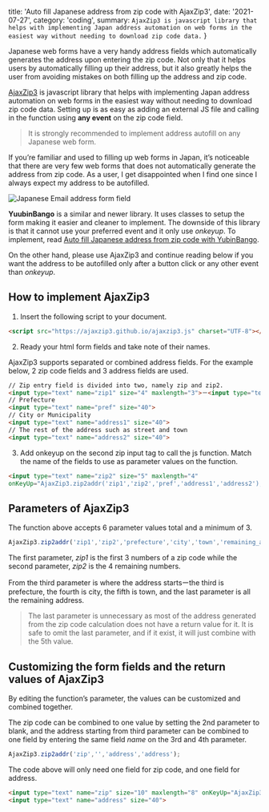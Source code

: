 


  title: 'Auto fill Japanese address from zip code with AjaxZip3',
  date: '2021-07-27',
  category: 'coding',
  summary: `AjaxZip3 is javascript library that helps with implementing Japan address automation on web forms in the easiest way without needing to download zip code data.`
}


Japanese web forms have a very handy address fields which automatically generates the address upon entering the zip code. Not only that it helps users by automatically filling up their address, but it also greatly helps the user from avoiding mistakes on both filling up the address and zip code.

[AjaxZip3](https://github.com/ajaxzip3/ajaxzip3.github.io) is javascript library that helps with implementing Japan address automation on web forms in the easiest way without needing to download zip code data. Setting up is as easy as adding an external JS file and calling in the function using **any event** on the zip code field.

>It is strongly recommended to implement address autofill on any Japanese web form.

If you’re familiar and used to filling up web forms in Japan, it’s noticeable that there are very few web forms that does not automatically generate the address from zip code. As a user, I get disappointed when I find one since I always expect my address to be autofilled.

<img src={formImg} alt="Japanese Email address form field" type="imgBlock" />

**YuubinBango** is a similar and newer library. It uses classes to setup the form making it easier and cleaner to implement. The downside of this library is that it cannot use your preferred event and it only use *onkeyup*. To implement, read [Auto fill Japanese address from zip code with YubinBango](/blog/auto-fill-japan-address-yubinbango).

On the other hand, please use AjaxZip3 and continue reading below if you want the address to be autofilled only after a button click or any other event than *onkeyup*.

## How to implement AjaxZip3

1. Insert the following script to your document.

```html
<script src="https://ajaxzip3.github.io/ajaxzip3.js" charset="UTF-8"></script>
```

2. Ready your html form fields and take note of their names.

AjaxZip3 supports separated or combined address fields. For the example below, 2 zip code fields and 3 address fields are used.

```html
// Zip entry field is divided into two, namely zip and zip2.
<input type="text" name="zip1" size="4" maxlength="3">－<input type="text" name="zip2" size="5" maxlength="4">
// Prefecture
<input type="text" name="pref" size="40">
// City or Municipality
<input type="text" name="address1" size="40">
// The rest of the address such as street and town
<input type="text" name="address2" size="40">
```

3. Add onkeyup on the second zip input tag to call the js function. Match the name of the fields to use as parameter values on the function.

```html
<input type="text" name="zip2" size="5" maxlength="4"
onKeyUp="AjaxZip3.zip2addr('zip1','zip2','pref','address1','address2');">
```

## Parameters of AjaxZip3

The function above accepts 6 parameter values total and a minimum of 3.

```js
AjaxZip3.zip2addr('zip1','zip2','prefecture','city','town','remaining_address');
```

The first parameter, *zip1* is the first 3 numbers of a zip code while the second parameter, *zip2* is the 4 remaining numbers.

From the third parameter is where the address startsーthe third is prefecture, the fourth is city, the fifth is town, and the last parameter is all the remaining address.

>The last parameter is unnecessary as most of the address generated from the zip code calculation does not have a return value for it. It is safe to omit the last parameter, and if it exist, it will just combine with the 5th value.

## Customizing the form fields and the return values of AjaxZip3

By editing the function’s parameter, the values can be customized and combined together.

The zip code can be combined to one value by setting the 2nd parameter to blank, and the address starting from third parameter can be combined to one field by entering the same field *name* on the 3rd and 4th parameter.

```js
AjaxZip3.zip2addr('zip','','address','address');
```

The code above will only need one field for zip code, and one field for address.

```html
<input type="text" name="zip" size="10" maxlength="8" onKeyUp="AjaxZip3.zip2addr('zip','','address','address');">
<input type="text" name="address" size="40">
```